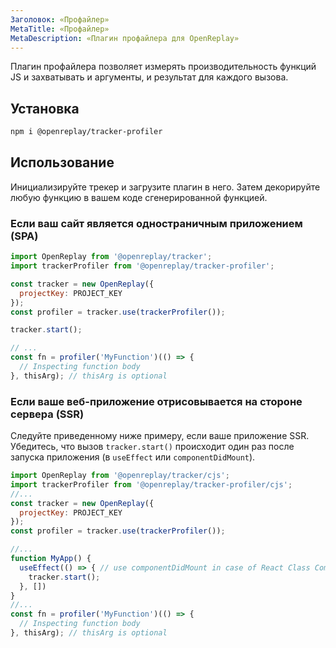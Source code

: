 ```yaml
---
Заголовок: «Профайлер»
MetaTitle: «Профайлер»
MetaDescription: «Плагин профайлера для OpenReplay»
---
```


Плагин профайлера позволяет измерять производительность функций JS и захватывать и аргументы, и результат для каждого вызова.

## Установка


```bash
npm i @openreplay/tracker-profiler
```


## Использование

Инициализируйте трекер и загрузите плагин в него. Затем декорируйте любую функцию в вашем коде сгенерированной функцией.

### Если ваш сайт является одностраничным приложением (SPA)


```js
import OpenReplay from '@openreplay/tracker';
import trackerProfiler from '@openreplay/tracker-profiler';

const tracker = new OpenReplay({
  projectKey: PROJECT_KEY
});
const profiler = tracker.use(trackerProfiler());

tracker.start();

// ...
const fn = profiler('MyFunction')(() => {
  // Inspecting function body
}, thisArg); // thisArg is optional
```


### Если ваше веб-приложение отрисовывается на стороне сервера (SSR)

Следуйте приведенному ниже примеру, если ваше приложение SSR. Убедитесь, что вызов `tracker.start()` происходит один раз после запуска приложения (в `useEffect` или `componentDidMount`).


```js
import OpenReplay from '@openreplay/tracker/cjs';
import trackerProfiler from '@openreplay/tracker-profiler/cjs';
//...
const tracker = new OpenReplay({
  projectKey: PROJECT_KEY
});
const profiler = tracker.use(trackerProfiler());

//...
function MyApp() {
  useEffect(() => { // use componentDidMount in case of React Class Component
    tracker.start();
  }, [])
}
//...
const fn = profiler('MyFunction')(() => {
  // Inspecting function body
}, thisArg); // thisArg is optional

```

